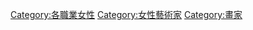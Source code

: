 {{Commons cat|Female painters}}

[[Category:各職業女性|Category:各職業女性]]
[[Category:女性藝術家|Category:女性藝術家]]
[[Category:畫家|Category:畫家]]